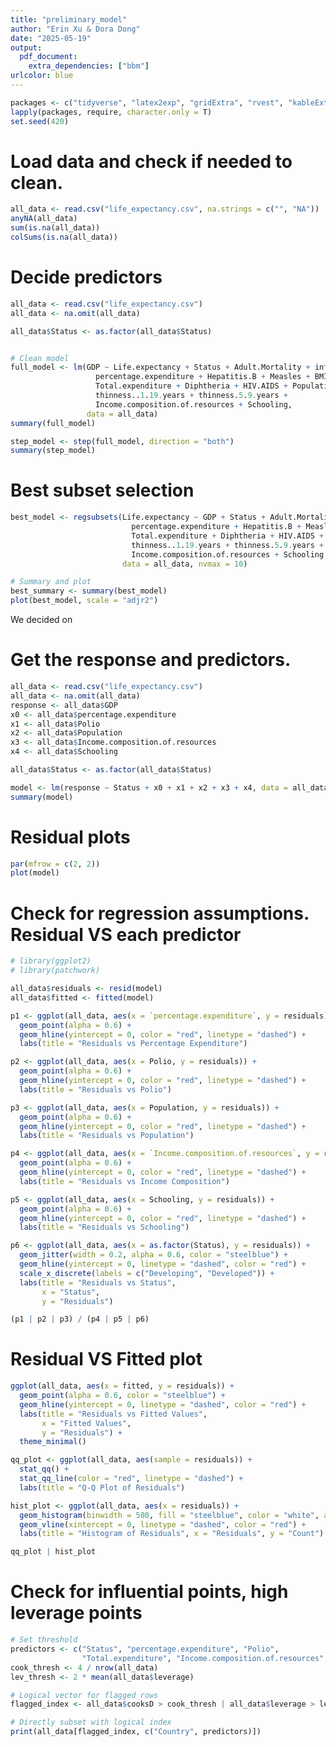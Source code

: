 ```yaml
---
title: "preliminary_model"
author: "Erin Xu & Dora Dong"
date: "2025-05-19"
output: 
  pdf_document:
    extra_dependencies: ["bbm"]
urlcolor: blue
---
```


```r
packages <- c("tidyverse", "latex2exp", "gridExtra", "rvest", "kableExtra", "leaps", "ggplot2", "patchwork")
lapply(packages, require, character.only = T)
set.seed(420)
```

# Load data and check if needed to clean. 
```r
all_data <- read.csv("life_expectancy.csv", na.strings = c("", "NA"))
anyNA(all_data)
sum(is.na(all_data))
colSums(is.na(all_data))
```

# Decide predictors 
```r

all_data <- read.csv("life_expectancy.csv")
all_data <- na.omit(all_data)

all_data$Status <- as.factor(all_data$Status)


# Clean model
full_model <- lm(GDP ~ Life.expectancy + Status + Adult.Mortality + infant.deaths + Alcohol +
                   percentage.expenditure + Hepatitis.B + Measles + BMI + under.five.deaths + Polio +
                   Total.expenditure + Diphtheria + HIV.AIDS + Population +
                   thinness..1.19.years + thinness.5.9.years +
                   Income.composition.of.resources + Schooling,
                 data = all_data)
summary(full_model)

step_model <- step(full_model, direction = "both")
summary(step_model)
```

# Best subset selection
```r
best_model <- regsubsets(Life.expectancy ~ GDP + Status + Adult.Mortality + infant.deaths + Alcohol +
                           percentage.expenditure + Hepatitis.B + Measles + BMI + under.five.deaths + Polio +
                           Total.expenditure + Diphtheria + HIV.AIDS + Population +
                           thinness..1.19.years + thinness.5.9.years +
                           Income.composition.of.resources + Schooling,
                         data = all_data, nvmax = 10)

# Summary and plot
best_summary <- summary(best_model)
plot(best_model, scale = "adjr2")
```
We decided on 

# Get the response and predictors. 
```r
all_data <- read.csv("life_expectancy.csv")
all_data <- na.omit(all_data)
response <- all_data$GDP
x0 <- all_data$percentage.expenditure
x1 <- all_data$Polio
x2 <- all_data$Population
x3 <- all_data$Income.composition.of.resources
x4 <- all_data$Schooling

all_data$Status <- as.factor(all_data$Status)

model <- lm(response ~ Status + x0 + x1 + x2 + x3 + x4, data = all_data)
summary(model)
```

# Residual plots
```r
par(mfrow = c(2, 2))
plot(model)
```
# Check for regression assumptions. Residual VS each predictor
```r

# library(ggplot2)
# library(patchwork)

all_data$residuals <- resid(model)
all_data$fitted <- fitted(model)

p1 <- ggplot(all_data, aes(x = `percentage.expenditure`, y = residuals)) +
  geom_point(alpha = 0.6) +
  geom_hline(yintercept = 0, color = "red", linetype = "dashed") +
  labs(title = "Residuals vs Percentage Expenditure")

p2 <- ggplot(all_data, aes(x = Polio, y = residuals)) +
  geom_point(alpha = 0.6) +
  geom_hline(yintercept = 0, color = "red", linetype = "dashed") +
  labs(title = "Residuals vs Polio")

p3 <- ggplot(all_data, aes(x = Population, y = residuals)) +
  geom_point(alpha = 0.6) +
  geom_hline(yintercept = 0, color = "red", linetype = "dashed") +
  labs(title = "Residuals vs Population")

p4 <- ggplot(all_data, aes(x = `Income.composition.of.resources`, y = residuals)) +
  geom_point(alpha = 0.6) +
  geom_hline(yintercept = 0, color = "red", linetype = "dashed") +
  labs(title = "Residuals vs Income Composition")

p5 <- ggplot(all_data, aes(x = Schooling, y = residuals)) +
  geom_point(alpha = 0.6) +
  geom_hline(yintercept = 0, color = "red", linetype = "dashed") +
  labs(title = "Residuals vs Schooling")

p6 <- ggplot(all_data, aes(x = as.factor(Status), y = residuals)) +
  geom_jitter(width = 0.2, alpha = 0.6, color = "steelblue") +
  geom_hline(yintercept = 0, linetype = "dashed", color = "red") +
  scale_x_discrete(labels = c("Developing", "Developed")) +
  labs(title = "Residuals vs Status",
       x = "Status",
       y = "Residuals")

(p1 | p2 | p3) / (p4 | p5 | p6)
```


# Residual VS Fitted plot
```r
ggplot(all_data, aes(x = fitted, y = residuals)) +
  geom_point(alpha = 0.6, color = "steelblue") +
  geom_hline(yintercept = 0, linetype = "dashed", color = "red") +
  labs(title = "Residuals vs Fitted Values",
       x = "Fitted Values",
       y = "Residuals") +
  theme_minimal()
```
```r
qq_plot <- ggplot(all_data, aes(sample = residuals)) +
  stat_qq() +
  stat_qq_line(color = "red", linetype = "dashed") +
  labs(title = "Q-Q Plot of Residuals")

hist_plot <- ggplot(all_data, aes(x = residuals)) +
  geom_histogram(binwidth = 500, fill = "steelblue", color = "white", alpha = 0.7) +
  geom_vline(xintercept = 0, linetype = "dashed", color = "red") +
  labs(title = "Histogram of Residuals", x = "Residuals", y = "Count")

qq_plot | hist_plot
```
# Check for influential points, high leverage points
```r
# Set threshold
predictors <- c("Status", "percentage.expenditure", "Polio",
                "Total.expenditure", "Income.composition.of.resources", "Schooling")
cook_thresh <- 4 / nrow(all_data)
lev_thresh <- 2 * mean(all_data$leverage)

# Logical vector for flagged rows
flagged_index <- all_data$cooksD > cook_thresh | all_data$leverage > lev_thresh

# Directly subset with logical index
print(all_data[flagged_index, c("Country", predictors)])

```